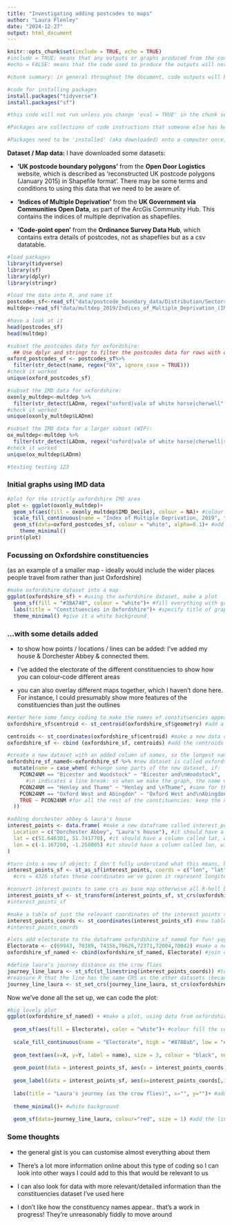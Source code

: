 ```yaml
---
title: "Investigating adding postcodes to maps"
author: "Laura Flenley"
date: "2024-12-27"
output: html_document
---
```


```r
knitr::opts_chunk$set(include = TRUE, echo = TRUE)
#include = TRUE: means that any outputs or graphs produced from the code will be shown in the final document
#echo = FALSE: means that the code used to produce the outputs will not be printed in the final document 

#chunk summary: in general throughout the document, code outputs will be shown, but not the code used to produce them: unless specified otherwise in a specific chunk
```

<!--### 1. Install packages--> 

```r
#code for installing packages
install.packages("tidyverse")
install.packages("sf")

#this code will not run unless you change 'eval = TRUE' in the chunk setup: because I already have the packages installed on my computer, so I do not need to install them each time I run the code. They are included so that anyone else looking to run this code can install the packages if they do not have them installed already.

#Packages are collections of code instructions that someone else has helpfully made, that make it easier to do particular things - like a shortcut. I will use the 'tidyverse' package (has code for plotting graphs) and 'sf' package (has code for making maps alongside the tidyverse package).

#Packages need to be 'installed' (aka downloaded) onto a computer once, but not a second time. 

```

<!-- ### 2.  Load packages and data -->

**Dataset / Map data:** I have downloaded some datasets: 

- **'UK postcode boundary polygons'** from the **Open Door Logistics** website, which is described as 'reconstructed UK postcode polygons (January 2015) in Shapefile format'. There may be some terms and conditions to using this data that we need to be aware of.

- **'Indices of Multiple Deprivation'** from the **UK Government via Communities Open Data**, as part of the ArcGis Community Hub. This contains the indices of multiple deprivation as shapefiles.

- **'Code-point open'** from the **Ordinance Survey Data Hub**, which contains extra details of postcodes, not as shapefiles but as a csv datatable. 

```r
#load packages
library(tidyverse)
library(sf)
library(dplyr)
library(stringr)

#load the data into R, and name it
postcodes_sf<-read_sf("data/postcode_boundary_data/Distribution/Sectors.shp") #this is postcode sector info
multdep<-read_sf("data/multdep_2019/Indices_of_Multiple_Deprivation_(IMD)_2019/Indices_of_Multiple_Deprivation_(IMD)_2019.shp")

#have a look at it 
head(postcodes_sf)
head(multdep)

#subset the postcodes data for oxfordshire:
  ## Use dplyr and stringr to filter the postcodes data for rows with oxford postcodes: aka observations with 'OX' in them
oxford_postcodes_sf <- postcodes_sf%>%
  filter(str_detect(name, regex("OX", ignore_case = TRUE)))
#check it worked
unique(oxford_postcodes_sf)

#subset the IMD data for oxfordshire:
oxonly_multdep<-multdep %>%
  filter(str_detect(LADnm, regex("oxford|vale of white horse|cherwell", ignore_case = TRUE)))
#check it worked
unique(oxonly_multdep$LADnm)

#subset the IMD data for a larger subset (WIP):
ox_multdep<-multdep %>%
  filter(str_detect(LADnm, regex("oxford|vale of white horse|cherwell|south buckingham|chiltern|wycombe|aylesbury vale|eastleigh|east hampshire|basingstoke and deane|fareham|gosport|^hart$|havant|New forest|portsmouth|rushmoor|southampton|test valley|winchester", ignore_case = TRUE)))
#check it worked
unique(ox_multdep$LADnm)

#testing testing 123

```

### Initial graphs using IMD data

```r

#plot for the strictly oxfordshire IMD area
plot <- ggplot(oxonly_multdep)+ 
  geom_sf(aes(fill = oxonly_multdep$IMD_Decile), colour = NA)+ #colour the IMD shapes based on IMD value, and don't give them a border
  scale_fill_continuous(name = "Index of Multiple Deprivation, 2019", type = "viridis", direction = -1)+ #IMD fill should be given a name; filled using the colour palette 'viridis', but so that high values are darker and low values are lighter: this is opposite to how it is usually applied, hence use direction = -1
  geom_sf(data=oxford_postcodes_sf, colour = "white", alpha=0.1)+ #add postcode sectors on top, in white outline
    theme_minimal()
print(plot)


```

### Focussing on Oxfordshire constituencies

(as an example of a smaller map - ideally would include the wider places people travel from rather than just Oxfordshire)
```r

#make oxfordshire dataset into a map
ggplot(oxfordshire_sf) + #using the oxfordshire dataset, make a plot
  geom_sf(fill = "#3BA740", colour = "white")+ #fill everything with green, and include white outlines to constituencies
  labs(title = "Constituencies in Oxfordshire")+ #specify title of graph
  theme_minimal() #give it a white background


```

### ...with some details added

- to show how points / locations / lines can be added: I've added my house & Dorchester Abbey & connected them.

- I've added the electorate of the different constituencies to show how you can colour-code different areas

- you can also overlay different maps together, which I haven't done here. For instance, I could presumably show more features of the constituencies than just the outlines

```r

#enter here some fancy coding to make the names of constituencies appear
oxfordshire_sf$centroid <- st_centroid(oxfordshire_sf$geometry) #add a column called 'centroid' to our oxfordshire dataset. this column should contain the information about the location of the center of each constituency. We're telling R to calculate these centre locations, using the readymade function st_centroid() and the 'geometry' column that is already in our dataset 

centroids <- st_coordinates(oxfordshire_sf$centroid) #make a new data column called centroids. we want it to contain the coordinates of the centroids, which it should obtain from the centroid column we just made before. R will work out the coordinates by using the function st_coordinates()
oxfordshire_sf <- cbind (oxfordshire_sf, centroids) #add the centroids data object we just made to the oxfordshire dataset: now we know the coordinates of the centre of each constituency, so that we can position the constituency names in the middle of each constituency.

#create a new dataset with an added column of names, so the longest names can have line breaks incorporated when we make our plot = looks nicer
oxfordshire_sf_named<-oxfordshire_sf %>% #new dataset is called oxfordshire_sf_named, which starts off as being a copy of oxfordshire_sf
  mutate(name = case_when( #change some parts of the new dataset, if:
    PCON24NM == "Bicester and Woodstock" ~ "Bicester and\nWoodstock",  #if the name is Bicester and Woodstock, change the name to Bicester and \nWoodstock
      #\n indicates a line break: so when we make the graph, the name will not be one very long thin line
    PCON24NM == "Henley and Thame" ~ "Henley and \nThame", #same for this
    PCON24NM == "Oxford West and Abingdon" ~ "Oxford West and\nAbingdon", #same for this
    TRUE ~ PCON24NM #for all the rest of the constituencies: keep the name the same (no linebreak - because I've decided they don't need one)
  ))

#adding dorchester abbey & laura's house
interest_points <- data.frame( #make a new dataframe called interest_points, which will have in it:
  Location = c("Dorchester Abbey", "Laura's house"), #it should have a column called location, with dorchester abbey & laura's house as rows
  lat = c(51.646301, 51.741770), #it should have a column called lat, with these values (latitude - found on google)
  lon = c(-1.167200, -1.258005) #it should have a column called lon, with these values (longitude - found on google)
)

#turn into a new sf object: I don't fully understand what this means, but R needs us to do this if we want to mak e the dataset into a map
interest_points_sf <- st_as_sf(interest_points, coords = c("lon", "lat"), crs = 4326)
  #crs = 4326 states these coordinates we've given it represent longitude & latitude on earth's surface

#convert interest points to same crs as base map otherwise all R-hell breaks loose apparently 
interest_points_sf <- st_transform(interest_points_sf, st_crs(oxfordshire_sf_named))
#interest_points_sf

#make a table of just the relevant coordinates of the interest points to add the points to the map
interest_points_coords <- st_coordinates(interest_points_sf) #new table has the coordinates we just put into our interest_points_sf file; but specifically just as numbers rather than some cryptic coding language thing
#interest_points_coords

#lets add electorate to the dataframe oxfordshire_sf_named for fun! yay
Electorate <- c(69943, 70389, 74356,70626,72371,72004,70042) #make a new table with the electorate, listed in the same order as the constituencies appear in the table (alphabetically). this data comes from wikipedia
oxfordshire_sf_named <- cbind(oxfordshire_sf_named, Electorate) #join on the electorate as a column to our master oxfordshire dataset

#define laura's journey distance as the crow flies
journey_line_laura <- st_sfc(st_linestring(interest_points_coords)) #tell it to make a line, using the coordinates of the two points, from our coordinates table
#reassure R that the line has the same CRS as the other datasets (because we already converted it to the right crs before extracting the coordinates)
journey_line_laura <- st_set_crs(journey_line_laura, st_crs(oxfordshire_sf_named))

```

Now we've done all the set up, we can code the plot:

```r

#big lovely plot
ggplot(oxfordshire_sf_named) + #make a plot, using data from oxfordshire_sf_named
  
  geom_sf(aes(fill = Electorate), color = "white")+ #colour fill the constituencies based on the electorate values, and give them white boundaries
  
  scale_fill_continuous(name = "Electorate", high = "#8788ab", low = "#cacbdf")+ #higher electorate values should be darker purple, lower values should be lighter purple
  
  geom_text(aes(x=X, y=Y, label = name), size = 3, colour = "black", nudge_y=+2500, nudge_x=-1500)+ #add the constituency names, using the 'name' column we added (has the line breaks we want). put them text size 3, black text, and move them a bit up & left (so they don't all overlap other text)
  
  geom_point(data = interest_points_sf, aes(x = interest_points_coords[,1], y = interest_points_coords[,2]), colour = "#770088", size = 3, pch = 19) + #add our points of interest, with size 3 purple dots, using the data from the table we made (interest_points_sf), and getting the coordinates from the coordinates table we made
  
  geom_label(data = interest_points_sf, aes(x=interest_points_coords[,1], y = interest_points_coords[,2], label = Location), size = 3, nudge_y = -1300, nudge_x = 3500, colour = "#770088", label.padding = unit(0.1, "lines"), label.size=0, alpha = 0.5)+ #add names to the locations: names should be the 'Location' column from the data table interest_points_sf, using the same coordinates as the points (from the coordinates data interest_points_coords). don't put lines round the outside of labels, make the labels a bit transparent, and move them down and right a bit so they don't overlap the actual points
  
  labs(title = "Laura's journey (as the crow flies)", x="", y="")+ #add a title, and take away the x and y axis names - otherwise it just says X and Y
  
  theme_minimal()+ #white background
  
  geom_sf(data=journey_line_laura, colour="red", size = 1) #add the line between the points: from the line dataset we specified; make it size 1, and red.


```

### Some thoughts

- the general gist is you can customise almost everything about them

- There's a lot more information online about this type of coding so I can look into other ways I could add to this that would be relevant to us

- I can also look for data with more relevant/detailed information than the constituencies dataset I've used here
 
- I don't like how the constituency names appear.. that's a work in progress! They're unreasonably fiddly to move around

<!-- **REMOVED GRAPHS** 

1. an attempt to move one label down a bit - worked but duplicated the name so it was on there twice.
ggplot(oxfordshire_sf_named) +
geom_sf(fill = "#3BA740", colour = "white")+
geom_text(aes(x=X, y=Y, label = name), size = 3, colour = "black")+
geom_text(data = oxfordshire_sf_named %>% filter(name == "Oxford West and\nAbingdon"),
aes(x = X, y = Y - 2500, label = name),  
size = 3, colour = "red")+
labs(title = "Constituencies in Oxfordshire")+
theme_minimal()

#trying to move it down - didn't work
ggplot(oxfordshire_sf_named) +
  geom_sf(fill = "#3BA740", colour = "white") +  # Base map
  geom_text(aes(x = X, y = Y, label = name), size = 3, colour = "black") +  # Original labels in black
  # Adjust label for "Bicester and Woodstock" using mutate or case_when in the aes
  geom_text(aes(x = X, y = ifelse(name == "Bicester and Woodstock", Y - 1, Y),  # Move down for "Bicester and Woodstock"
                label = name), 
            size = 3, colour = ifelse(oxfordshire_sf_named$name == "Bicester and Woodstock", "red", "black"))  # Change color conditionally

#trying to have the graph without the original label for oxford west and abingdon, so it could be added after. but it didn't work.
ggplot(oxfordshire_sf_named) +
  geom_sf(fill = "#3BA740", colour = "white")+
  geom_text(data = oxfordshire_sf_named %>% filter(name != "Oxford West and Abingdon"), aes(x=X, y=Y, label = name), size = 2, colour = "black")+
  labs(title = "Constituencies in Oxfordshire")+
  theme_minimal()
  
##attempt to change the coordinates of the centroid - didn't work - chatgpt was not referring to the centroid coordinate in the right way. we got closer but i'm fed up

oxfordshire_sf_named_adjusted <- oxfordshire_sf_named %>%
  mutate(Y_centroid = ifelse(name == "Oxford West and Abingdon", Y_centroid - 2500, Y_centroid)  # Adjust Y for Oxford West and Abingdon
  )

oxfordshire_sf_named_adjusted %>%
  filter(name == "Oxford West and\nAbingdon") %>%
  select(name, Y)

head(oxfordshire_sf_named)

ggplot(oxfordshire_sf_named_adjusted) +
  geom_sf(fill = "#3BA740", colour = "white")+
  geom_text(aes(x=X, y=Y, label = name), size = 2, colour = "black")+
  labs(title = "Constituencies in Oxfordshire")+
  theme_minimal()

-->



